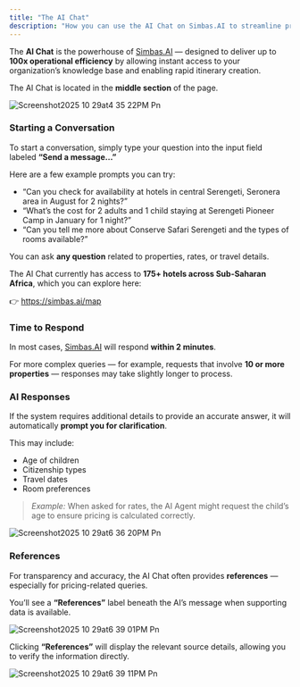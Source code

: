 ```yaml
---
title: "The AI Chat"
description: "How you can use the AI Chat on Simbas.AI to streamline processes."
---
```


The **AI Chat** is the powerhouse of [Simbas.AI](http://Simbas.AI) — designed to deliver up to **100x operational efficiency** by allowing instant access to your organization’s knowledge base and enabling rapid itinerary creation.

The AI Chat is located in the **middle section** of the page.

![Screenshot2025 10 29at4 35 22PM Pn](/images/Screenshot2025-10-29at4.35.22PM.png)

### **Starting a Conversation**

To start a conversation, simply type your question into the input field labeled **“Send a message…”**

Here are a few example prompts you can try:

- “Can you check for availability at hotels in central Serengeti, Seronera area in August for 2 nights?”
- “What’s the cost for 2 adults and 1 child staying at Serengeti Pioneer Camp in January for 1 night?”
- “Can you tell me more about Conserve Safari Serengeti and the types of rooms available?”

You can ask **any question** related to properties, rates, or travel details.

The AI Chat currently has access to **175+ hotels across Sub-Saharan Africa**, which you can explore here:

👉 https://simbas.ai/map

### Time to Respond

In most cases, [Simbas.AI](http://Simbas.AI) will respond **within 2 minutes**.

For more complex queries — for example, requests that involve **10 or more properties** — responses may take slightly longer to process.

### AI Responses

If the system requires additional details to provide an accurate answer, it will automatically **prompt you for clarification**.

This may include:

- Age of children
- Citizenship types
- Travel dates
- Room preferences

> _Example:_ When asked for rates, the AI Agent might request the child’s age to ensure pricing is calculated correctly.

![Screenshot2025 10 29at6 36 20PM Pn](/images/Screenshot2025-10-29at6.36.20PM.png)

### References

For transparency and accuracy, the AI Chat often provides **references** — especially for pricing-related queries.

You’ll see a **“References”** label beneath the AI’s message when supporting data is available.

![Screenshot2025 10 29at6 39 01PM Pn](/images/Screenshot2025-10-29at6.39.01PM.png)

Clicking **“References”** will display the relevant source details, allowing you to verify the information directly.

![Screenshot2025 10 29at6 39 11PM Pn](/images/Screenshot2025-10-29at6.39.11PM.png)